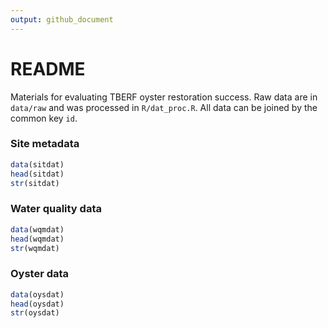 ```yaml
---
output: github_document
---
```


# README

Materials for evaluating TBERF oyster restoration success. Raw data are in `data/raw` and was processed in `R/dat_proc.R`.  All data can be joined by the common key `id`.  

### Site metadata

```r
data(sitdat)
head(sitdat)
str(sitdat)
```

### Water quality data

```r
data(wqmdat)
head(wqmdat)
str(wqmdat)
```

### Oyster data

```r
data(oysdat)
head(oysdat)
str(oysdat)
```


